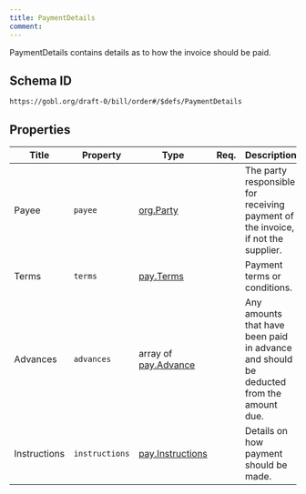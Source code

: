 ```yaml
---
title: PaymentDetails
comment: 
---
```


PaymentDetails contains details as to how the invoice should be paid.

## Schema ID

`https://gobl.org/draft-0/bill/order#/$defs/PaymentDetails`

## Properties

| Title        | Property       | Type                                          | Req. | Description                                                                            |
|--------------|----------------|-----------------------------------------------|------|----------------------------------------------------------------------------------------|
| Payee        | `payee`        | [org.Party](/draft-0/org/party)               |      | The party responsible for receiving payment of the invoice, if not the supplier.       |
| Terms        | `terms`        | [pay.Terms](/draft-0/pay/terms)               |      | Payment terms or conditions.                                                           |
| Advances     | `advances`     | array of [pay.Advance](/draft-0/pay/advance)  |      | Any amounts that have been paid in advance and should be deducted from the amount due. |
| Instructions | `instructions` | [pay.Instructions](/draft-0/pay/instructions) |      | Details on how payment should be made.                                                 |

